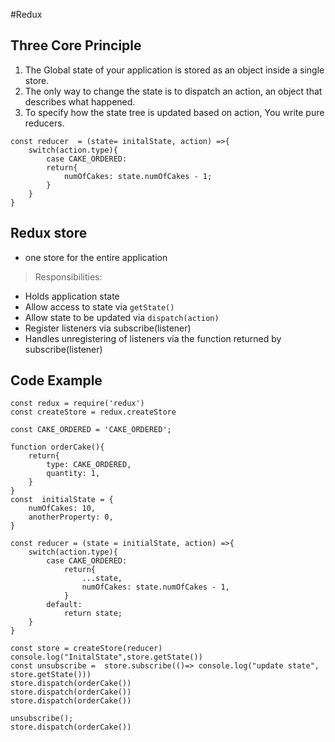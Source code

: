 #Redux
## Three Core Principle
1. The Global state of your application is stored as an object inside  a single store.
2. The only way to change the state is to dispatch an action, an object that describes what happened.
3. To specify how the state tree is updated based on action, You write pure reducers.
```
const reducer  = (state= initalState, action) =>{
    switch(action.type){
        case CAKE_ORDERED:
        return{
            numOfCakes: state.numOfCakes - 1;
        }
    }
}
```

## Redux store
- one store for the entire application
> Responsibilities: 
- Holds application state
- Allow access to state via `getState()`
- Allow state to be updated via `dispatch(action)`
- Register listeners via subscribe(listener)
- Handles unregistering of listeners via the function returned by subscribe(listener)

## Code Example
```
const redux = require('redux')
const createStore = redux.createStore

const CAKE_ORDERED = 'CAKE_ORDERED';

function orderCake(){
    return{
        type: CAKE_ORDERED,
        quantity: 1,
    }
}
const  initialState = {
    numOfCakes: 10,
    anotherProperty: 0,
}

const reducer = (state = initialState, action) =>{
    switch(action.type){
        case CAKE_ORDERED:
            return{
                ...state,
                numOfCakes: state.numOfCakes - 1,
            }
        default:
            return state;
    }
}

const store = createStore(reducer)
console.log("InitalState",store.getState())
const unsubscribe =  store.subscribe(()=> console.log("update state", store.getState()))
store.dispatch(orderCake())
store.dispatch(orderCake())
store.dispatch(orderCake())

unsubscribe();
store.dispatch(orderCake())

```
